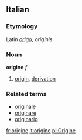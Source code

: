 ==Italian==
===Etymology===
Latin ''[[origo]], originis''
===Noun===
'''origine''' ''f''

# [[origin]], [[derivation]]

===Related terms===
*[[originale]]
*[[originare]]
*[[originario]]

[[fr:origine]]
[[it:origine]]
[[pl:Origine]]